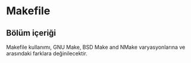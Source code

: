 # Makefile

##  Bölüm içeriği

Makefile kullanımı, GNU Make, BSD Make and NMake varyasyonlarına ve arasındaki farklara değinilecektir.

